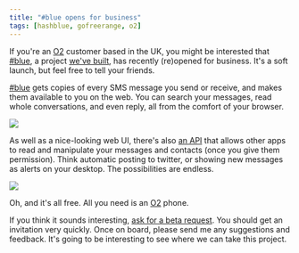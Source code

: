 ```yaml
---
title: "#blue opens for business"
tags: [hashblue, gofreerange, o2]
---
```

If you're an [O2](http://o2.co.uk) customer based in the UK, you might be interested that [#blue](https://hashblue.com), a project [we've built](http://gofreerange.com), has recently (re)opened for business.  It's a soft launch, but feel free to tell your friends.

[#blue](https://hashblue.com) gets copies of every SMS message you send or receive, and makes them available to you on the web.  You can search your messages, read whole conversations, and even reply, all from the comfort of your browser.

<div class="screenshot">
<img src="/images/20110303-hashblue-messages.png"/>
</div>

As well as a nice-looking web UI, there's also [an API](https://api.hashblue.com) that allows other apps to read and manipulate your messages and contacts (once you give them permission). Think automatic posting to twitter, or showing new messages as alerts on your desktop.  The possibilities are endless.

<div class="screenshot">
<img src="/images/20110303-hashblue-api.png"/>
</div>

Oh, and it's all free.  All you need is an [O2](http://o2.co.uk) phone.

If you think it sounds interesting, [ask for a beta request](https://hashblue.com/).  You should get an invitation very quickly.  Once on board, please send me any suggestions and feedback.  It's going to be interesting to see where we can take this project.
